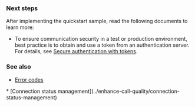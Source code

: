 
### Next steps

After implementing the quickstart sample, read the following documents to learn more:

* To ensure communication security in a test or production environment, best practice is to obtain and use a token from an authentication server. For details, see [Secure authentication with tokens](./get-started/authentication-workflow).

<Android />
<Electron />
<Flutter />
<Ios />
<Macos />
<ReactJS />
<ReactNative />
<Unity />
<Unreal />
<UnrealBlueprint />
<Web />
<Windows />

### See also

* [Error codes](../troubleshooting/error-codes)
<PlatformWrapper notAllowed="react-js">
* [Connection status management](../enhance-call-quality/connection-status-management)
</PlatformWrapper>